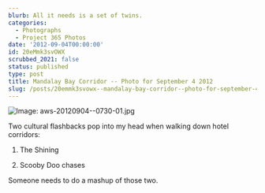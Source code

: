 ```yaml
---
blurb: All it needs is a set of twins.
categories:
  - Photographs
  - Project 365 Photos
date: '2012-09-04T00:00:00'
id: 20eMmk3svOWX
scrubbed_2021: false
status: published
type: post
title: Mandalay Bay Corridor -- Photo for September 4 2012
slug: /posts/20emmk3svowx--mandalay-bay-corridor--photo-for-september-4-2012
---
```


![Image: aws-20120904--0730-01.jpg](/aws-20120904--0730-01.jpg)

Two cultural flashbacks pop into my head when walking down hotel corridors:

1. The Shining

2. Scooby Doo chases

Someone needs to do a mashup of those two.
